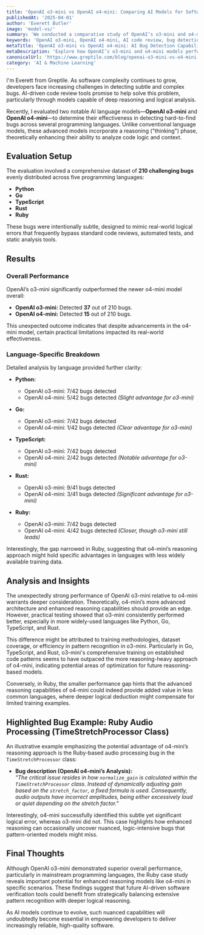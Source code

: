 ```yaml
---
title: 'OpenAI o3-mini vs OpenAI o4-mini: Comparing AI Models for Software Bug Detection'
publishedAt: '2025-04-01'
author: 'Everett Butler'
image: 'model-vs/'
summary: 'We conducted a comparative study of OpenAI’s o3-mini and o4-mini models to assess their abilities in detecting complex software bugs across various programming languages.'
keywords: 'OpenAI o3-mini, OpenAI o4-mini, AI code review, bug detection, software debugging, LLM comparison'
metaTitle: 'OpenAI o3-mini vs OpenAI o4-mini: AI Bug Detection Capabilities Compared'
metaDescription: 'Explore how OpenAI’s o3-mini and o4-mini models perform in detecting subtle software bugs in Python, Go, TypeScript, Rust, and Ruby.'
canonicalUrl: 'https://www.greptile.com/blog/openai-o3-mini-vs-o4-mini-bug-detection'
category: 'AI & Machine Learning'
---
```


I'm Everett from Greptile. As software complexity continues to grow, developers face increasing challenges in detecting subtle and complex bugs. AI-driven code review tools promise to help solve this problem, particularly through models capable of deep reasoning and logical analysis.

Recently, I evaluated two notable AI language models—**OpenAI o3-mini** and **OpenAI o4-mini**—to determine their effectiveness in detecting hard-to-find bugs across several programming languages. Unlike conventional language models, these advanced models incorporate a reasoning ("thinking") phase, theoretically enhancing their ability to analyze code logic and context.

## Evaluation Setup

The evaluation involved a comprehensive dataset of **210 challenging bugs** evenly distributed across five programming languages:

- **Python**
- **Go**
- **TypeScript**
- **Rust**
- **Ruby**

These bugs were intentionally subtle, designed to mimic real-world logical errors that frequently bypass standard code reviews, automated tests, and static analysis tools.

## Results

### Overall Performance

OpenAI’s o3-mini significantly outperformed the newer o4-mini model overall:

- **OpenAI o3-mini:** Detected **37** out of 210 bugs.
- **OpenAI o4-mini:** Detected **15** out of 210 bugs.

This unexpected outcome indicates that despite advancements in the o4-mini model, certain practical limitations impacted its real-world effectiveness.

### Language-Specific Breakdown

Detailed analysis by language provided further clarity:

- **Python:**
  - OpenAI o3-mini: 7/42 bugs detected
  - OpenAI o4-mini: 5/42 bugs detected *(Slight advantage for o3-mini)*

- **Go:**
  - OpenAI o3-mini: 7/42 bugs detected
  - OpenAI o4-mini: 1/42 bugs detected *(Clear advantage for o3-mini)*

- **TypeScript:**
  - OpenAI o3-mini: 7/42 bugs detected
  - OpenAI o4-mini: 2/42 bugs detected *(Notable advantage for o3-mini)*

- **Rust:**
  - OpenAI o3-mini: 9/41 bugs detected
  - OpenAI o4-mini: 3/41 bugs detected *(Significant advantage for o3-mini)*

- **Ruby:**
  - OpenAI o3-mini: 7/42 bugs detected
  - OpenAI o4-mini: 4/42 bugs detected *(Closer, though o3-mini still leads)*

Interestingly, the gap narrowed in Ruby, suggesting that o4-mini’s reasoning approach might hold specific advantages in languages with less widely available training data.

## Analysis and Insights

The unexpectedly strong performance of OpenAI o3-mini relative to o4-mini warrants deeper consideration. Theoretically, o4-mini’s more advanced architecture and enhanced reasoning capabilities should provide an edge. However, practical testing showed that o3-mini consistently performed better, especially in more widely-used languages like Python, Go, TypeScript, and Rust.

This difference might be attributed to training methodologies, dataset coverage, or efficiency in pattern recognition in o3-mini. Particularly in Go, TypeScript, and Rust, o3-mini's comprehensive training on established code patterns seems to have outpaced the more reasoning-heavy approach of o4-mini, indicating potential areas of optimization for future reasoning-based models.

Conversely, in Ruby, the smaller performance gap hints that the advanced reasoning capabilities of o4-mini could indeed provide added value in less common languages, where deeper logical deduction might compensate for limited training examples.

## Highlighted Bug Example: Ruby Audio Processing (TimeStretchProcessor Class)

An illustrative example emphasizing the potential advantage of o4-mini’s reasoning approach is the Ruby-based audio processing bug in the `TimeStretchProcessor` class:

- **Bug description (OpenAI o4-mini’s Analysis):**  
  *"The critical issue resides in how `normalize_gain` is calculated within the `TimeStretchProcessor` class. Instead of dynamically adjusting gain based on the `stretch_factor`, a fixed formula is used. Consequently, audio outputs have incorrect amplitudes, being either excessively loud or quiet depending on the stretch factor."*

Interestingly, o4-mini successfully identified this subtle yet significant logical error, whereas o3-mini did not. This case highlights how enhanced reasoning can occasionally uncover nuanced, logic-intensive bugs that pattern-oriented models might miss.

## Final Thoughts

Although OpenAI o3-mini demonstrated superior overall performance, particularly in mainstream programming languages, the Ruby case study reveals important potential for enhanced reasoning models like o4-mini in specific scenarios. These findings suggest that future AI-driven software verification tools could benefit from strategically balancing extensive pattern recognition with deeper logical reasoning.

As AI models continue to evolve, such nuanced capabilities will undoubtedly become essential in empowering developers to deliver increasingly reliable, high-quality software.
